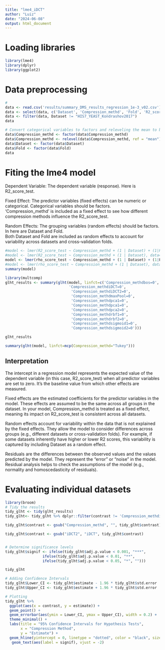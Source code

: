 ```yaml
---
title: "lme4_iDCT"
author: "Luiz"
date: "2024-06-08"
output: html_document
---
```



# Loading libraries
```r
library(lme4)
library(dplyr)
library(ggplot2)
```


# Data preprocessing
```r
#
data <- read.csv('results/summary_DMS_results_regression_1e-3_v02.csv')
data <- select(data, c('Dataset', 'Compression_methd', 'Fold', 'R2_score_test', 'rho_score_test'))
data <- filter(data, Dataset != "HIS7_YEAST_Kondrashov2017")
data

# Convert categorical variables to factors and releveling the mean to be the reference group
data$Compression_methd <- factor(data$Compression_methd)
data$Compression_methd <- relevel(data$Compression_methd, ref = "mean")
data$Dataset <- factor(data$Dataset)
data$Fold <- factor(data$Fold)
data
```



# Fiting the lme4 model

Dependent Variable: The dependent variable (response). Here is R2_score_test.       

Fixed Effect: The predictor variables (fixed effects) can be numeric or categorical. Categorical variables should be factors.   
'Compression_methd' is included as a fixed effect to see how different compression methods influence the R2_score_test.     

Random Effects: The grouping variables (random effects) should be factors. In here are Dataset and Fold.   
Both Dataset and Fold are included as random effects to account for variability across datasets and cross-validation folds.  

```r
#model <- lmer(R2_score_test ~ Compression_methd + (1 | Dataset) + (1|Fold), data=data)
#model <- lmer(R2_score_test ~ Compression_methd + (1 | Dataset), data=data)
model <- lmer(rho_score_test ~ Compression_methd + (1 | Dataset) + (1|Fold), data=data)
#model <- lmer(rho_score_test ~ Compression_methd + (1 | Dataset), data=data)
summary(model)
```



```r
library(multcomp)
glht_results <- summary(glht(model, linfct=c('Compression_methdbos=0',
                             'Compression_methdiDCT=0',
                              'Compression_methdiDCT2=0',
                              'Compression_methdmaxPool=0',
                              'Compression_methdpca1=0',
                              'Compression_methdpca1=0',
                              'Compression_methdpca2=0',
                              'Compression_methdrbf1=0',
                              'Compression_methdrbf2=0',
                              'Compression_methdsigmoid1=0',
                              'Compression_methdsigmoid2=0')))

glht_results 
```


```r
summary(glht(model, linfct=mcp(Compression_methd="Tukey")))
```


## Interpretation


The intercept in a regression model represents the expected value of the dependent variable (in this case, R2_score_test) 
when all predictor variables are set to zero. It's the baseline value from which other effects are measured.


Fixed effects are the estimated coefficients for the predictor variables in the model. These effects are assumed to be the 
same across all groups in the dataset. In your model, Compression_methd is treated as a fixed effect, meaning its impact on 
R2_score_test is consistent across all datasets.

Random effects account for variability within the data that is not explained by the fixed effects. They allow the model to 
consider differences across groups (e.g., different datasets or cross-validation folds). For example, if some datasets inherently
have higher or lower R2 scores, this variability is captured by including Dataset as a random effect.

Residuals are the differences between the observed values and the values predicted by the model. They represent the "error" 
or "noise" in the model. Residual analysis helps to check the assumptions of the model (e.g., normality and homoscedasticity 
of residuals).



# Evaluating individual datasets

```r
library(broom)
# Tidy the results
tidy_glht <- tidy(glht_results)
tidy_glht<- tidy_glht %>% dplyr::filter(contrast != 'Compression_methdiDCT')

tidy_glht$contrast <- gsub("Compression_methd", "", tidy_glht$contrast)

tidy_glht$contrast <- gsub("iDCT2", "iDCT", tidy_glht$contrast)


# Determine significance levels
tidy_glht$signif <- ifelse(tidy_glht$adj.p.value < 0.001, "***",
                 ifelse(tidy_glht$adj.p.value < 0.01, "**",
                 ifelse(tidy_glht$adj.p.value < 0.05, "*", "")))

tidy_glht

```


```r
# Adding Confidence Intervals
tidy_glht$Lower_CI <- tidy_glht$estimate - 1.96 * tidy_glht$std.error
tidy_glht$Upper_CI <- tidy_glht$estimate + 1.96 * tidy_glht$std.error

# Plotting
tidy_glht %>%
  ggplot(aes(x = contrast, y = estimate)) +
  geom_point() +
  geom_errorbar(aes(ymin = Lower_CI, ymax = Upper_CI), width = 0.2) +
  theme_minimal() +
  labs(title = "95% Confidence Intervals for Hypothesis Tests",
       x = "Compression Method",
       y = "Estimate") +
  geom_hline(yintercept = 0, linetype = "dotted", color = "black", size = 1) +
   geom_text(aes(label = signif), vjust = -2)
  
```
































